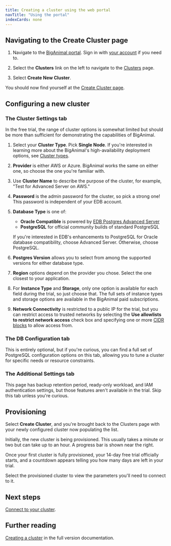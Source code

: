 ```yaml
---
title: Creating a cluster using the web portal
navTitle: "Using the portal" 
indexCards: none
---
```


## Navigating to the Create Cluster page

1. Navigate to the [BigAnimal portal](https://freetrial.biganimal.com/). Sign in with [your account](../create_an_account) if you need to.

2. Select the **Clusters** link on the left to navigate to the [Clusters](https://portal.biganimal.com/clusters) page.

3. Select **Create New Cluster**.

You should now find yourself at the [Create Cluster page](https://portal.biganimal.com/create-cluster).

## Configuring a new cluster

### The Cluster Settings tab

In the free trial, the range of cluster options is somewhat limited but should be more than sufficient for demonstrating the capabilities of BigAnimal. 

1. Select your **Cluster Type**. Pick **Single Node**. If you're interested in learning more about the BigAnimal's high-availability deployment options, see [Cluster types](/biganimal/release/overview/02_high_availability).
1. **Provider** is either AWS or Azure. BigAnimal works the same on either one, so choose the one you're familiar with.
1. Use **Cluster Name** to describe the purpose of the cluster, for example, "Test for Advanced Server on AWS."
1. **Password** is the admin password for the cluster, so pick a strong one! This password is independent of your EDB account.
1. **Database Type** is one of:

   - **Oracle Compatible** is powered by [EDB Postgres Advanced Server](/epas/latest/)
   - **PostgreSQL** for official community builds of standard PostgreSQL

    If you're interested in EDB's enhancements to PostgreSQL for Oracle database compatibility, choose Advanced Server. Otherwise, choose PostgreSQL.
1. **Postgres Version** allows you to select from among the supported versions for either database type.

1. **Region** options depend on the provider you chose. Select the one closest to your application.

1. For **Instance Type** and **Storage**, only one option is available for each field during the trial, so just choose that. The full sets of instance types and storage options are available in the BigAnimal paid subscriptions.
1. **Network Connectivity** is restricted to a public IP for the trial, but you can restrict access to trusted networks by
   selecting the **Use allowlists to restrict network access** check box and specifying one or more [CIDR blocks](https://en.wikipedia.org/wiki/Classless_Inter-Domain_Routing) 
   to allow access from.


### The DB Configuration tab

This is entirely optional, but if you're curious, you can find a full set of PostgreSQL configuration options on this tab, allowing you to tune a cluster for specific needs or resource constraints.

### The Additional Settings tab

This page has backup retention period, ready-only workload, and IAM authentication settings, but those features aren't available in the trial. Skip this tab unless you're curious.

## Provisioning 

Select **Create Cluster**, and you're brought back to the Clusters page with your newly configured cluster now populating the list.

Initially, the new cluster is being provisioned. This usually takes a minute or two but can take up to an hour. A progress bar is shown near the right.

Once your first cluster is fully provisioned, your 14-day free trial officially starts, and a countdown appears telling you how many days are left in your trial.

Select the provisioned cluster to view the parameters you'll need to connect to it.

## Next steps

[Connect to your cluster](../connect_to_a_cluster).

## Further reading

[Creating a cluster](/biganimal/latest/getting_started/creating_a_cluster/) in the full version documentation.
